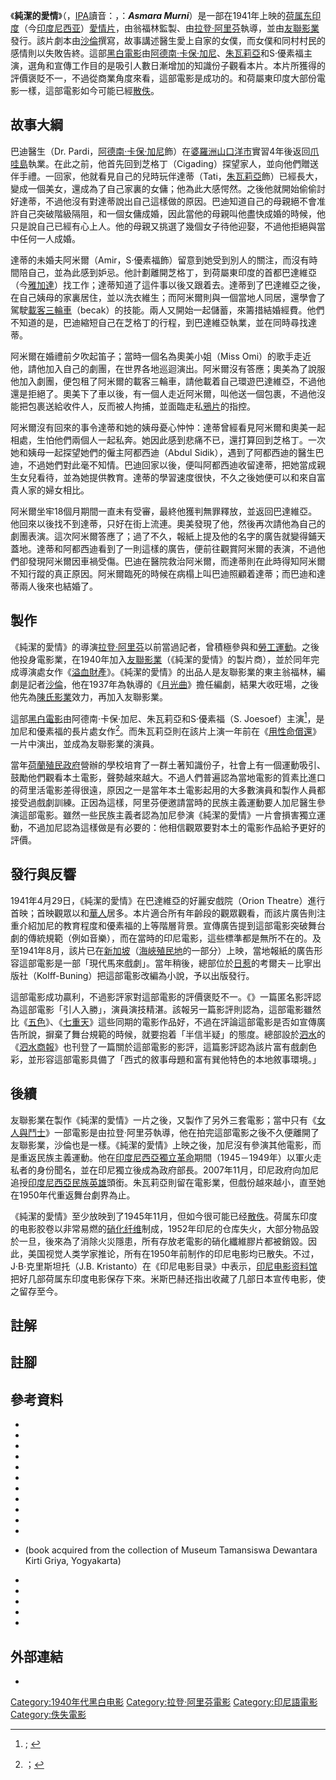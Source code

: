 {{good article}}
{{Infobox film
| name           = 純潔的愛情<br/>Asmara Moerni
| image          = Asmara Moerni cover.jpg
| image_size     = 
| border         = yes
| alt            = 
| caption        = 
| director       = [[拉登·阿里芬|拉登·阿里芬]]
| producer       = 翁福林
| screenplay     = [[沙倫|沙倫]]
| narrator       = 
| starring       ={{plain list|
*[[阿德南·卡保·加尼|阿德南·卡保·加尼]]
*[[朱瓦莉亞|朱瓦莉亞]]
*S·優素福（{{lang|en|S. Joesoef}}）
}}
| music          = 
| cinematography = 
| editing        = 
| studio         = [[友聯影業|友聯影業]]
| distributor    = 
| released       = {{Film date|df=yes|1941|04|29|荷屬東印度}}
| runtime        = 
| country        = {{flag|Dutch East Indies}}
| language       = [[印尼語|印尼語]]
| budget         = 
| gross          = 
}}
{{Spoken Wikipedia|Zh-tw-純潔的愛情.ogg|2015年|11月30日|台灣漢語}}
{{Spoken Wikipedia|Zh-yue-純潔的愛情.ogg|2016年|1月25日|粵語}}
《'''純潔的愛情'''》{{sfn|夏基安|1965|p=7}}（{{lang-id|Asmara Moerni}}，[[IPA|IPA]]讀音：{{IPA|/asˈmara mʊrˈni/}}，{{en-link|印尼語精確拼音|Enhanced Indonesian Spelling System|精確拼音}}：'''''Asmara Murni'''''）是一部在1941年上映的[[荷属东印度|荷属东印度]]（今[[印度尼西亚|印度尼西亚]]）[[愛情片|愛情片]]，由翁福林監製、由[[拉登·阿里芬|拉登·阿里芬]]執導，並由[[友聯影業|友聯影業]]發行。該片劇本由[[沙倫|沙倫]]撰寫，故事講述醫生愛上自家的女僕，而女僕和同村村民的感情則以失敗告終。這部[[黑白電影|黑白電影]]由[[阿德南·卡保·加尼|阿德南·卡保·加尼]]、[[朱瓦莉亞|朱瓦莉亞]]和S·優素福主演，選角和宣傳工作目的是吸引人數日漸增加的{{en-link|印尼原住民|native Indonesians|土著}}知識份子觀看本片。本片所獲得的評價褒貶不一，不過從商業角度來看，這部電影是成功的。和荷屬東印度大部份電影一樣，這部電影如今可能已經[[散失電影|散佚]]。

==故事大綱==
巴迪醫生（Dr. Pardi，[[阿德南·卡保·加尼|阿德南·卡保·加尼]]飾）在[[婆羅洲|婆羅洲]][[山口洋市|山口洋市]]實習4年後返回[[爪哇島|爪哇島]]執業。在此之前，他首先回到芝格丁（Cigading）探望家人，並向他們贈送伴手禮。一回家，他就看見自己的兒時玩伴達蒂（Tati，[[朱瓦莉亞|朱瓦莉亞]]飾）已經長大，變成一個美女，還成為了自己家裏的女傭；他為此大感愕然。之後他就開始偷偷討好達蒂，不過他沒有對達蒂說出自己這樣做的原因。巴迪知道自己的母親絕不會准許自己突破階級隔阻，和一個女傭成婚，因此當他的母親叫他盡快成婚的時候，他只是說自己已經有心上人。他的母親又挑選了幾個女子待他迎娶，不過他拒絕與當中任何一人成婚。

達蒂的未婚夫阿米爾（Amir，S·優素福飾）留意到她受到別人的關注，而沒有時間陪自己，並為此感到妒忌。他計劃離開芝格丁，到荷屬東印度的首都巴達維亞（今[[雅加達|雅加達]]）找工作；達蒂知道了這件事以後又跟着去。達蒂到了巴達維亞之後，在自己姨母的家裏居住，並以洗衣維生；而阿米爾則與一個當地人同居，還學會了駕駛[[三輪車|載客三輪車]]（becak）的技能。兩人又開始一起儲蓄，來籌措結婚經費。他們不知道的是，巴迪縮短自己在芝格丁的行程，到巴達維亞執業，並在同時尋找達蒂。

阿米爾在婚禮前夕吹起笛子；當時一個名為奧美小姐（Miss Omi）的歌手走近他，請他加入自己的劇團，在世界各地巡迴演出。阿米爾沒有答應；奧美為了說服他加入劇團，便包租了阿米爾的載客三輪車，請他載着自己環遊巴達維亞，不過他還是拒絕了。奧美下了車以後，有一個人走近阿米爾，叫他送一個包裹，不過他沒能把包裹送給收件人，反而被人拘捕，並面臨走私[[鴉片|鴉片]]的指控。

阿米爾沒有回來的事令達蒂和她的姨母憂心忡忡：達蒂曾經看見阿米爾和奧美一起相處，生怕他們兩個人一起私奔。她因此感到悲痛不已，還打算回到芝格丁。一次她和姨母一起探望她們的僱主阿都西迪（Abdul Sidik），遇到了阿都西迪的醫生巴迪，不過她們對此毫不知情。巴迪回家以後，便叫阿都西迪收留達蒂，把她當成親生女兒看待，並為她提供教育。達蒂的學習速度很快，不久之後她便可以和來自富貴人家的婦女相比。

阿米爾坐牢18個月期間一直未有受審，最終他獲判無罪釋放，並返回巴達維亞。他回來以後找不到達蒂，只好在街上流連。奧美發現了他，然後再次請他為自己的劇團表演。這次阿米爾答應了；過了不久，報紙上提及他的名字的廣告就變得鋪天蓋地。達蒂和阿都西迪看到了一則這樣的廣告，便前往觀賞阿米爾的表演，不過他們卻發現阿米爾因車禍受傷。巴迪在醫院救治阿米爾，而達蒂則在此時得知阿米爾不知行蹤的真正原因。阿米爾臨死的時候在病榻上叫巴迪照顧着達蒂；而巴迪和達蒂兩人後來也結婚了。{{efn|本片故事大綱由考爾夫－比寧出版社出版的同名電影改編小說改寫而成。}}

== 製作 ==
{{multiple image
| footer    = 《純潔的愛情》演員[[朱瓦莉亞|朱瓦莉亞]]（左）和[[阿德南·卡保·加尼|阿德南·卡保·加尼]]的劇照
| image1    = Asmara Moerni Tati.jpg
| alt1      = 《純潔的愛情》的女主角朱瓦莉亞
| width1    = 200
| image2    = Asmara Moerni Pardi.jpg
| alt2      = 《純潔的愛情》的男主角阿德南·卡保·加尼
| width2= 200
}}
《純潔的愛情》的導演[[拉登·阿里芬|拉登·阿里芬]]以前當過記者，曾積極參與{{en-link|印度尼西亞民族覺醒|Indonesian National Awakening|民族主義運動}}和[[勞工運動|勞工運動]]{{sfn|Biran|2009|p=232}}。之後他投身電影業，在1940年加入[[友聯影業|友聯影業]]（《純潔的愛情》的製片商），並於同年完成導演處女作《[[溢血財產|溢血財產]]》{{sfn|Filmindonesia.or.id, Rd Ariffien}}。《純潔的愛情》的出品人是友聯影業的東主翁福林{{sfn|Filmindonesia.or.id, Asmara Moerni}}，編劇是記者[[沙倫|沙倫]]{{sfn|Soerabaijasch Handelsblad 1941, Sampoerna: 'Asmara Moerni'}}，他在1937年為{{en-link|阿尔贝特·巴林克|Albert Balink}}執導的《[[月光曲_(電影)|月光曲]]》擔任編劇，結果大收旺場，之後他先為[[陳氏影業|陳氏影業]]效力，再加入友聯影業{{sfn|Filmindonesia.or.id, Saeroen}}。

這部[[黑白電影|黑白電影]]由阿德南·卡保·加尼、朱瓦莉亞和S·優素福（S. Joesoef）主演<ref>{{harvnb|Filmindonesia.or.id, Asmara Moerni}}; {{harvnb|Soerabaijasch Handelsblad 1941, (untitled)}}</ref>，是加尼和優素福的長片處女作<ref>{{harvnb|Biran|2009|pp=262–63}}；{{harvnb|Soerabaijasch Handelsblad 1941, (untitled)}}</ref>。而朱瓦莉亞則在該片上演一年前在《[[用性命償還|用性命償還]]》一片中演出，並成為友聯影業的演員{{sfn|Filmindonesia.or.id, Djuariah}}。

當年[[荷屬東印度|荷蘭殖民政府]]營辦的學校培育了一群土著知識份子，社會上有一個運動吸引、鼓勵他們觀看本土電影，聲勢越來越大。不過人們普遍認為當地電影的質素比進口的荷里活電影差得很遠{{sfn|Biran|2009|p=260}}，原因之一是當年本土電影起用的大多數演員和製作人員都接受過戲劇訓練{{efn|包括{{en-link|魯姬亞|Roekiah}}、{{en-link|卡托羅|Kartolo}}、[[菲菲·楊|菲菲·楊]]、{{en-link|阿斯塔曼|Astaman}}、{{en-link|勒娜·阿斯馬拉|Ratna Asmara}}和{{en-link|安查爾·阿斯馬拉|Andjar Asmara}}{{sfn|Biran|2009|p=204}}。}}。正因為這樣，阿里芬便邀請當時的民族主義運動要人加尼醫生參演這部電影。雖然一些民族主義者認為加尼參演《純潔的愛情》一片會損害獨立運動，不過加尼認為這樣做是有必要的：他相信觀眾要對本土的電影作品給予更好的評價{{sfn|Biran|2009|pp=262–63}}。

== 發行與反響 ==
1941年4月29日，《純潔的愛情》在巴達維亞的好麗安戲院（Orion Theatre）進行首映；首映觀眾以{{en-link|印尼原住民|native Indonesians|當地土著}}和[[印尼華人|華人]]居多{{sfn|Bataviaasch Nieuwsblad 1941, Filmaankondigingen}}。本片適合所有年齡段的觀眾觀看，而該片廣告則注重介紹加尼的教育程度和優素福的上等階層背景{{sfn|Soerabaijasch Handelsblad 1941, (untitled)}}。宣傳廣告提到這部電影突破舞台劇的傳統規範（例如音樂），而在當時的印尼電影，這些標準都是無所不在的{{sfn|Soerabaijasch Handelsblad 1941, (untitled)}}。及至1941年8月，該片已在[[新加坡|新加坡]]（[[海峽殖民地|海峽殖民地]]的一部分）上映，當地報紙的廣告形容這部電影是一部「現代馬來戲劇」{{sfn|The Straits Times 1941, (untitled)}}。當年稍後，總部位於[[日惹|日惹]]的考爾夫－比寧出版社（Kolff-Buning）把這部電影改編為小說，予以出版發行{{sfn|Saeroen|1941|p=1}}。

這部電影成功贏利{{sfn|Biran|2009|pp=262–63}}，不過影評家對這部電影的評價褒貶不一。《{{en-link|巴達維亞新聞報|Bataviaasch Nieuwsblad}}》一篇匿名影評認為這部電影「引人入勝」{{efn|原文：「... boeiend ...」}}，演員演技精湛{{sfn|Bataviaasch Nieuwsblad 1941, Filmaankondigingen}}。該報另一篇影評則認為，這部電影雖然比《[[五色_(電影)|五色]]》、《[[七重天_(電影)|七重天]]》這些同期的電影作品好，不過在評論這部電影是否如宣傳廣告所說，摒棄了舞台規範的時候，就要抱着「半信半疑」的態度{{efn|原文：「... moet men dit wel met een korreltje zout」}}{{sfn|Bataviaasch Nieuwsblad 1941, Iets over de Maleische Film}}。總部設於[[泗水_(印尼)|泗水]]的《[[泗水商報|泗水商報]]》也刊登了一篇關於這部電影的影評，這篇影評認為該片富有戲劇色彩，並形容這部電影具備了「西式的敘事母題和富有巽他特色的本地敘事環境{{efn|原文：「... een geheel naar westersche motieven opgezet scenario, spelend in het inheemsche milieu met specifiek Soendaneesche decors.」}}{{sfn|Soerabaijasch Handelsblad 1941, Sampoerna: 'Asmara Moerni'}}。」

== 後續 ==
友聯影業在製作《純潔的愛情》一片之後，又製作了另外三套電影{{sfn|Biran|2009|p=233}}；當中只有《[[女人與鬥士|女人與鬥士]]》一部電影是由拉登·阿里芬執導，他在拍完這部電影之後不久便離開了友聯影業{{sfn|Biran|2009|p=263}}，沙倫也是一樣{{sfn|Biran|2009|p=234}}。《純潔的愛情》上映之後，加尼沒有參演其他電影{{sfn|Biran|2009|pp=262–63}}，而是重返民族主義運動。他在[[印度尼西亞獨立革命|印度尼西亞獨立革命]]期間（1945－1949年）以軍火走私者的身份聞名，並在印尼獨立後成為政府部長{{sfn|Mufid 2012, Menyelundup untuk Kemakmuran Republik}}。2007年11月，印尼政府向加尼追授[[印度尼西亞民族英雄|印度尼西亞民族英雄]]頭銜{{sfn|Suara Merdeka 2007, Presiden Anugerahkan Gelar}}。朱瓦莉亞則留在電影業，但戲份越來越小，直至她在1950年代重返舞台劇界為止{{sfn|Filmindonesia.or.id, Djuariah}}。

《純潔的愛情》至少放映到了1945年11月{{sfn|Soeara Merdeka 1945, Pilem}}，但如今很可能已经[[散失电影|散佚]]。荷属东印度的电影胶卷以非常易燃的[[硝化纤维|硝化纤维]]制成，1952年印尼{{en-link|國家電影製片廠|Produksi Film Negara}}的仓库失火，大部分物品毀於一旦，後來為了消除火災隱患，所有存放老電影的硝化纖維膠片都被銷毀{{Sfn|Biran|2012|p=291}}。因此，美国视觉人类学家{{en-link|卡尔·G·海德|Karl G. Heider}}推论，所有在1950年前制作的印尼电影均已散失{{Sfn|Heider|1991|p=14}}。不过，J·B·克里斯坦托（J.B. Kristanto）在《印尼电影目录》中表示，[[印尼電影資料館|印尼电影资料馆]]把好几部荷属东印度电影保存下來。米斯巴赫还指出{{en-link|荷兰政府新闻处|Netherlands Government Information Service}}收藏了几部日本宣传电影，使之留存至今{{Sfn|Biran|2009|p=351}}。

== 註解 ==
{{notelist|iger=}}

== 註腳 ==
{{reflist|30em}}

== 參考資料 ==
{{refbegin|40em}}
* {{cite web
 |title       = Asmara Moerni
 |language    = id
 |url         = http://filmindonesia.or.id/movie/title/lf-a012-41-485450_asmara-moerni
 |work        = filmindonesia.or.id
 |publisher   = Konfiden Foundation
 |location    = Jakarta
 |accessdate  = 2012-07-26
 |archiveurl  = https://www.webcitation.org/69Qsle7iN?url=http://filmindonesia.or.id/movie/title/lf-a012-41-485450_asmara-moerni
 |archivedate = 2012-07-26
 |ref         = {{sfnRef|Filmindonesia.or.id, Asmara Moerni}}
 |deadurl     = yes
}}
* {{cite book
  | title = Sejarah Film 1900–1950: Bikin Film di Jawa
  | language = id
  | last = Biran
  | first = Misbach Yusa
  | location = Jakarta
  | publisher = Komunitas Bamboo working with the Jakarta Art Council
  | year = 2009
  | isbn = 978-979-3731-58-2
  | ref = harv
  }}
*{{cite book
 |title=Indonesia dalam Arus Sejarah: Masa Pergerakan Kebangsaan
 |language=id
 |last=Biran
 |first=Misbach Yusa
 |chapter=Film di Masa Kolonial
 |trans_chapter=Film in the Colonial Period
 |publisher=Ministry of Education and Culture
 |year=2012
 |volume=V
 |pages=268–93
 |isbn=978-979-9226-97-6
 |ref=harv
}}
* {{cite web
 |title       = Djuariah, Ng. R
 |language    = id
 |url         = http://filmindonesia.or.id/movie/name/nmp4b99ab8e9a14c_djoewariah
 |work        = filmindonesia.or.id
 |publisher   = Konfiden Foundation
 |location    = Jakarta
 |accessdate  = 2013-07-20
 |archiveurl  = https://www.webcitation.org/6IFXoyZHq?url=http://filmindonesia.or.id/movie/name/nmp4b99ab8e9a14c_djoewariah
 |archivedate = 2013-07-20
 |ref         = {{sfnRef|Filmindonesia.or.id, Djuariah}}
 |deadurl     = yes
}}
*{{cite news
 |title=Filmaankondigingen Orion: 'Asmara Moerni'
 |language=nl
 |work=Bataviaasch Nieuwsblad
 |date=1941-05-01
 |url=http://kranten.kb.nl/view/article/id/ddd%3A011221766%3Ampeg21%3Ap011%3Aa0174
 |page=11
 |publisher=Kolff & Co.
 |location=Batavia
 |ref={{sfnRef|Bataviaasch Nieuwsblad 1941, Filmaankondigingen}}
}}<!--This says Djoewariah was from Lampung-->
*{{cite book
 |url=http://books.google.ca/books?id=m4DVrBo91lEC
 |title=Indonesian Cinema: National Culture on Screen
 |isbn=978-0-8248-1367-3
 |author1=Heider
 |first1=Karl G
 |year=1991
 |publisher=University of Hawaii Press
 |location=Honolulu
 |ref=harv
}}
*{{cite news
 |title=Iets over de Maleische Film
 |language=nl
 |work=Bataviaasch Nieuwsblad
 |date=1941-05-08
 |url=http://kranten.kb.nl/view/article/id/ddd%3A011221778%3Ampeg21%3Ap010%3Aa0178
 |page=10
 |publisher=Kolff & Co.
 |location=Batavia
 |ref={{sfnRef|Bataviaasch Nieuwsblad 1941, Iets over de Maleische Film}}
}}
* {{cite news
 |last        = Mufid
 |first       = Fauzani
 |url         = http://www.prioritasnews.com/2012/02/20/menyelundup-untuk-kemakmuran-republik/
 |date        = 2012-07-23
 |title       = Menyelundup untuk Kemakmuran Republik
 |language    = id
 |work        = Prioritas
 |accessdate  = 2012-07-29
 |archiveurl  = https://www.webcitation.org/69W8XRtHA?url=http://www.prioritasnews.com/2012/02/20/menyelundup-untuk-kemakmuran-republik/
 |archivedate = 2012-07-29
 |ref         = {{SfnRef|Mufid 2012, Menyelundup untuk Kemakmuran Republik}}
 |deadurl     = yes
}}
*{{cite news
 |title=Pilem
 |language=id
 |work=Soeara Merdeka
 |date=1945-11-07
 |url=http://niod.x-cago.com/maleise_kranten/article.do?code=Niod091&date=19451107&id=091-19451107-004021&words=Asmara%20Moerni%20asmara%20moerni
 |page=4
 |location=Semarang
 |ref={{sfnRef|Soeara Merdeka 1945, Pilem}}
 |deadurl=yes
 |archiveurl=https://web.archive.org/web/20140111012531/http://niod.x-cago.com/maleise_kranten/article.do?code=Niod091&date=19451107&id=091-19451107-004021&words=Asmara%20Moerni%20asmara%20moerni
 |archivedate=2014-01-11
 }}
* {{cite news
 |url         = http://www.suaramerdeka.com/harian/0711/10/nas09.htm
 |date        = 2007-11-10
 |title       = Presiden Anugerahkan Gelar Pahlawan Nasional
 |language    = id
 |work        = Suara Merdeka
 |accessdate  = 2011-03-17
 |archiveurl  = https://www.webcitation.org/65ArV49Bm?url=http://www.suaramerdeka.com/harian/0711/10/nas09.htm
 |archivedate = 2012-02-03
 |ref         = {{SfnRef|Suara Merdeka 2007, Presiden Anugerahkan Gelar}}
 |deadurl     = yes
}}
* {{cite web
 |title       = Rd Ariffien
 |language    = id
 |url         = http://filmindonesia.or.id/movie/name/nmp4b9bad38c19b5_rd-ariffien
 |work        = filmindonesia.or.id
 |publisher   = Konfiden Foundation
 |location    = Jakarta
 |accessdate  = 2012-09-30
 |archiveurl  = https://www.webcitation.org/6B3q2zg7E?url=http://filmindonesia.or.id/movie/name/nmp4b9bad38c19b5_rd-ariffien
 |archivedate = 2012-09-30
 |ref         = {{sfnRef|Filmindonesia.or.id, Rd Ariffien}}
 |deadurl     = yes
}}
*{{cite book
 |last=Saeroen
 |title=Asmara Moerni
 |language=id
 |location=Yogyakarta
 |publisher=Kolff-Buning
 |oclc= 29049476
 |year=1941
 |ref=harv
}} (book acquired from the collection of Museum Tamansiswa Dewantara Kirti Griya, Yogyakarta)
*{{cite web
 |url         = http://filmindonesia.or.id/movie/name/nmp4b99aad530eea_Saeroen
 |title       = Saeroen
 |language    = id
 |work        = filmindonesia.or.id
 |publisher   = Konfiden Foundation
 |location    = Jakarta
 |ref         = {{sfnRef|Filmindonesia.or.id, Saeroen}}
 |accessdate  = 2012-09-02
 |archivedate = 2012-09-02
 |archiveurl  = https://www.webcitation.org/6AN4lVZqE?url=http://filmindonesia.or.id/movie/name/nmp4b99aad530eea_Saeroen
 |deadurl     = yes
}}
*{{cite news
 |title=Sampoerna: 'Asmara Moerni'
 |language=nl
 |work=Soerabaijasch Handelsblad
 |date=1941-06-27
 |url=http://kranten.kb.nl/view/article/id/ddd%3A011122333%3Ampeg21%3Ap006%3Aa0168
 |page=6
 |publisher=Kolff & Co.
 |location=Surabaya
 |ref={{sfnRef|Soerabaijasch Handelsblad 1941, Sampoerna: 'Asmara Moerni'}}
}}
*{{cite news
 |title=(untitled)
 |language=nl
 |work=Soerabaijasch Handelsblad
 |date=1941-06-24
 |url=http://kranten.kb.nl/view/article/id/ddd%3A011122328%3Ampeg21%3Ap004%3Aa0087
 |page=4
 |publisher=Kolff & Co.
 |location=Surabaya
 |ref={{sfnRef|Soerabaijasch Handelsblad 1941, (untitled)}}
}}
*{{cite news
 |title=(untitled)
 |work=The Straits Times
 |date=1941-08-29
 |url=http://newspapers.nl.sg/Digitised/Article/straitstimes19410829-1.2.27.2.aspx
 |page=6
 |publisher=
 |location=Singapore
 |ref={{sfnRef|The Straits Times 1941, (untitled)}}
}}
*{{cite book
 |last=夏基安
 |first=巴赫迪亚
 |title=印度尼西亚民族电影的发展道路
 |location=北京
 |publisher=中國電影出版社
 |year=1965
 |ref=harv
}}
{{refend}}
== 外部連結 ==
{{Commons category|Asmara Moerni}}
* {{IMDB title|tt3804428}}

{{Portal bar|電影|東南亞|荷蘭}}

[[Category:1940年代黑白电影|Category:1940年代黑白电影]]
[[Category:拉登·阿里芬電影|Category:拉登·阿里芬電影]]
[[Category:印尼語電影|Category:印尼語電影]]
[[Category:佚失電影|Category:佚失電影]]